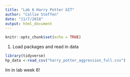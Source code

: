 ```yaml
---
title: "Lab 6 Harry Potter GIT"
author: "Callie Steffen"
date: "11/7/2018"
output: html_document
---
```


```r
knitr::opts_chunk$set(echo = TRUE)
```

1. Load packages and read in data

```r
library(tidyverse)
hp_data <-read_csv("harry_potter_aggression_full.csv")
```

Im in lab week 6!
